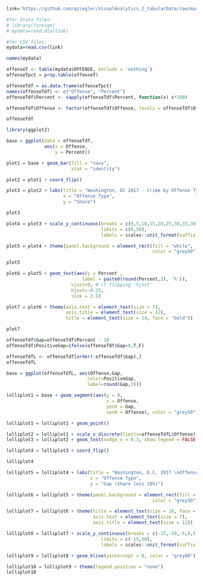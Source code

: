 ```r
link='https://github.com/qziegler/VisualAnalytics_2_tabularData/raw/master/data_forclass/FY2017_DCCrimeData.csv'
```

```r
#for Stata files:
# library(foreign)
# mydata=read.dta(link)

#for CSV files:
mydata=read.csv(link)
```

```r
names(mydata)
```
```r

offenseT <- table(mydata$OFFENSE, exclude = 'nothing')
offenseTpct = prop.table(offenseT)

```

```r
offenseTdf = as.data.frame(offenseTpct)
names(offenseTdf) <- c("Offense", "Percent")
offenseTdf$Percent <- sapply(offenseTdf$Percent, function(x) x*100)

offenseTdf$Offense <- factor(offenseTdf$Offense, levels = offenseTdf$Offense[order(-offenseTdf$Percent)])

offenseTdf
```

```r
library(ggplot2)

base = ggplot(data = offenseTdf,
              aes(x = Offense,
                  y = Percent))
```

```r
plot1 = base + geom_bar(fill = "navy",
                        stat = "identity")

plot2 = plot1 + coord_flip()

plot3 = plot2 + labs(title = "Washington, DC 2017 - Crime by Offense Type",
                     x = "Offense Type",
                     y = "Share")

plot3

```

```r

plot4 = plot3 + scale_y_continuous(breaks = c(0,5,10,15,20,25,30,35,30,40,45,50),
                                   limits = c(0,50),
                                   labels = scales::unit_format(suffix = '%'))

plot5 = plot4 + theme(panel.background = element_rect(fill = "white",
                                                      color = "grey50"))

plot5

```

```r
plot6 = plot5 + geom_text(aes(y = Percent ,
                            label = paste0(round(Percent,2), '%')),
                        vjust=0, # if flipping 'hjust'
                        hjust=-0.25,
                        size = 2.5)

plot7 = plot6 + theme(axis.text = element_text(size = 7),
                      axis.title = element_text(size = 12),
                      title = element_text(size = 14, face = "bold"))

plot7

```

```r

offenseTdf$Gap=offenseTdf$Percent - 10
offenseTdf$PositiveGap=ifelse(offenseTdf$Gap>0,T,F)

offenseTdfL <- offenseTdf[order(-offenseTdf$Gap),]
offenseTdfL

```

```r

base = ggplot(offenseTdfL, aes(Offense,Gap,
                              color=PositiveGap,
                              label=round(Gap,3)))

lolliplot1 = base + geom_segment(aes(y = 0,
                                     x = Offense,
                                     yend = Gap,
                                     xend = Offense), color = "grey50")

lolliplot1 = lolliplot1 + geom_point()

lolliplot2 = lolliplot1 + scale_x_discrete(limits=offenseTdfL$Offense)
lolliplot3 = lolliplot2 + geom_text(nudge_x = 0.3, show.legend = FALSE, size = 2.5)

lolliplot4 = lolliplot3 + coord_flip()

lolliplot4

```

```r

lolliplot5 = lolliplot4 + labs(title = "Washington, D.C. 2017 \nOffense Types Accounting for > 10% of All Crime",
                               x = "Offense Type",
                               y = "Gap (Share less 10%)")

lolliplot6 = lolliplot5 + theme(panel.background = element_rect(fill = "white",
                                                      color = "grey50"))

lolliplot7 = lolliplot6 + theme(title = element_text(size = 10, face = "bold"),
                                axis.text = element_text(size = 7),
                                axis.title = element_text(size = 12))

lolliplot8 = lolliplot7 + scale_y_continuous(breaks = c(-15,-10,-5,0,5,10,15,20,25,30,35,30,40,45,50),
                                   limits = c(-15,50),
                                   labels = scales::unit_format(suffix = '%'))

lolliplot9 = lolliplot8 + geom_hline(yintercept = 0, color = "grey80")

lolliplot10 = lolliplot9 + theme(legend.position = "none")
lolliplot10

```

